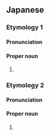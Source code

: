 ==Japanese==

===Etymology 1===
{{ja-kanjitab|うるし|はら|yomi=k}}

====Pronunciation====
{{ja-pron|うるしはら|y=k}}

====Proper noun====
{{ja-pos|proper|うるしはら}}

# {{surname|lang=ja}}

===Etymology 2===
{{ja-kanjitab|うるし|はら|k2=ばら|r=y|yomi=k}}

====Pronunciation====
{{ja-pron|うるしばら|y=k}}

====Proper noun====
{{ja-pos|proper|うるしばら}}

# {{surname|lang=ja}}